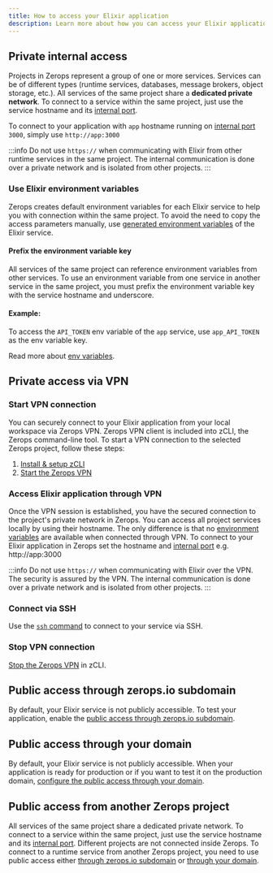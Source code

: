 ```yaml
---
title: How to access your Elixir application
description: Learn more about how you can access your Elixir application on Zerops.
---
```


## Private internal access

Projects in Zerops represent a group of one or more services.
Services can be of different types (runtime services, databases, message brokers, object storage, etc.). All services of the same project share a **dedicated private network**. To connect to a service within the same project, just use the service hostname and its [internal port](/elixir/how-to/build-pipeline#ports).

To connect to your application with `app` hostname running on [internal port](/elixir/how-to/build-pipeline#ports) `3000`, simply use `http://app:3000`

:::info
Do not use `https://` when communicating with Elixir from other runtime services in the same project. The internal communication is done over a private network and is isolated from other projects.
:::

### Use Elixir environment variables

Zerops creates default environment variables for each Elixir service to help you with connection within the same project. To avoid the need to copy the access parameters manually, use [generated environment variables](/elixir/how-to/env-variables#generated-env-variables) of the Elixir service.

#### Prefix the environment variable key

All services of the same project can reference environment variables from other services. To use an environment variable from one service in another service in the same project, you must prefix the environment variable key with the service hostname and underscore.

#### Example:

To access the `API_TOKEN` env variable of the `app` service, use `app_API_TOKEN` as the env variable key.

Read more about [env variables](/elixir/how-to/env-variables).

## Private access via VPN

### Start VPN connection

You can securely connect to your Elixir application from your local workspace via Zerops VPN. Zerops VPN client is included into zCLI, the Zerops command-line tool. To start a VPN connection to the selected Zerops project, follow these steps:

1. [Install & setup zCLI](/references/cli)
2. [Start the Zerops VPN](/references/vpn#start-vpn)

### Access Elixir application through VPN

Once the VPN session is established, you have the secured connection to the project's private network in Zerops. You can access all project services locally by using their hostname. The only difference is that no [environment variables](/elixir/how-to/env-variables) are available when connected through VPN. To connect to your Elixir application in Zerops set the hostname and [internal port](/elixir/how-to/build-pipeline#ports) e.g. http://app:3000

:::info
Do not use `https://` when communicating with Elixir over the VPN. The security is assured by the VPN. The internal communication is done over a private network and is isolated from other projects.
:::

### Connect via SSH

Use the <a href="/references/ssh">`ssh` command</a> to connect to your service via SSH.

### Stop VPN connection

[Stop the Zerops VPN](/references/vpn#stop-vpn) in zCLI.

## Public access through zerops.io subdomain

By default, your Elixir service is not publicly accessible. To test your application, enable the [public access through zerops.io subdomain](/features/access#public-access-through-zeropsapp-subdomain).

## Public access through your domain

By default, your Elixir service is not publicly accessible. When your application is ready for production or if you want to test it on the production domain, [configure the public access through your domain](/features/access#public-access-through-your-domain).

## Public access from another Zerops project

All services of the same project share a dedicated private network. To connect to a service within the same project, just use the service hostname and its [internal port](/elixir/how-to/build-pipeline#ports). Different projects are not connected inside Zerops. To connect to a runtime service from another Zerops project, you need to use public access either [through zerops.io subdomain](/features/access#public-access-through-zeropsapp-subdomain) or [through your domain](/features/access#public-access-through-your-domain).
